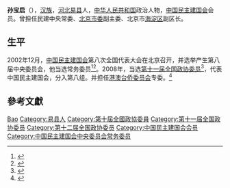 {{Infobox officeholder
| 姓名          = 孙宝启
| 性別                      = 男
| 出生日期                  = {{Birth year and age|1955|11}}
| 出生地點                  = 
| 民族                      = [[汉族|汉族]]
| 國籍                      = {{中华人民共和国}}
| 政黨                      = [[中国民主建国会|中国民主建国会]]
}}
'''孙宝启'''（{{bd|1955年|11月|}}），[[汉族|汉族]]，[[河北|河北]][[易县|易县]]人，[[中华人民共和国|中华人民共和国]]政治人物，[[中国民主建国会|中国民主建国会]]会员。曾担任民建中央常委、[[北京市委|北京市委]]副主委、北京市[[海淀区|海淀区]]副区长。

==生平 ==
2002年12月，[[中国民主建国会|中国民主建国会]]第八次全国代表大会在北京召开，并选举产生第八届中央委员会，他当选常务委员<ref>{{Cite book|title=中华人民共和国年鉴 2003 总第23期|last=中华人民共和国年鉴编辑部编辑|publisher=中华人民共和国年鉴社|year=2003.11|pages=277}}</ref><ref>{{Cite book|title=中国改革开放新时期年鉴 2002年|last=[[王振川|王振川]]主编|publisher=[[中国民主法制出版社|中国民主法制出版社]]|year=2014|isbn=978-7-5162-0674-4|location=北京|pages=1090}}</ref>。2008年，当选[[第十一届全国政协委员|第十一届全国政协委员]]<ref>{{cite news|title=第十一届全国政协委员名单|url=http://www.indaa.com.cn/zt/2009qglh/zxzs/200903/t20090303_127573.html|accessdate=2013-04-09|newspaper=新华社北京1月25日电 中国人民政治协商会议第十一届全国委员会委员名单(共2237人，2008年1月25日政协第十届全国委员会常务委员会第二十次会议通过)|date=2008年1月25日|deadurl=yes|archiveurl=https://web.archive.org/web/20130928014403/http://www.indaa.com.cn/zt/2009qglh/zxzs/200903/t20090303_127573.html|archivedate=2013年9月28日}}</ref>，代表中国民主建国会，分入第八组。并担任[[港澳台侨委员会|港澳台侨委员会]]专委。<ref>{{cite news|title=全国政协信息-孙宝启|url=http://www.cppcc.gov.cn/CMS/wylibary/showJcwyxtInfoWylibary.action?tabJcwyxt.guid=11W0002410&wytype=wjwy|accessdate=2013-04-11|newspaper=全国政协委员会|archive-date=2019-06-10|archive-url=https://web.archive.org/web/20190610043821/http://www.cppcc.gov.cn/CMS/wylibary/showJcwyxtInfoWylibary.action?tabJcwyxt.guid=11W0002410&wytype=wjwy}}</ref>
== 參考文獻 ==
{{reflist}}

{{中国民主建国会第八届中央委员会}}
{{中国民主建国会第九届中央委员会}}

{{Authority control}}
{{DEFAULTSORT:Sun孙}}
[[Category:孙姓|Bao]]
[[Category:易县人|Category:易县人]]
[[Category:第十屆全國政協委員|Category:第十屆全國政協委員]]
[[Category:第十一届全国政协委员|Category:第十一届全国政协委员]]
[[Category:第十二届全国政协委员|Category:第十二届全国政协委员]]
[[Category:中国民主建国会会员|Category:中国民主建国会会员]]
[[Category:中国民主建国会中央委员会常务委员|Category:中国民主建国会中央委员会常务委员]]

{{中国政治人物小作品}}
